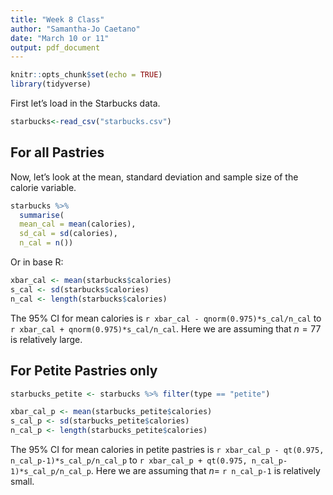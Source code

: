 ```yaml
---
title: "Week 8 Class"
author: "Samantha-Jo Caetano"
date: "March 10 or 11"
output: pdf_document
---
```


```r
knitr::opts_chunk$set(echo = TRUE)
library(tidyverse)
```


First let's load in the Starbucks data. 

```r
starbucks<-read_csv("starbucks.csv")
```


## For all Pastries

Now, let's look at the mean, standard deviation and sample size of the calorie variable.

```r
starbucks %>%   
  summarise(
  mean_cal = mean(calories),
  sd_cal = sd(calories),
  n_cal = n())

```


Or in base R:

```r
xbar_cal <- mean(starbucks$calories)
s_cal <- sd(starbucks$calories)
n_cal <- length(starbucks$calories)
```

The 95% CI for mean calories is `r xbar_cal - qnorm(0.975)*s_cal/n_cal` to `r xbar_cal + qnorm(0.975)*s_cal/n_cal`. Here we are assuming that $n=77$ is relatively large.


## For Petite Pastries only

```r
starbucks_petite <- starbucks %>% filter(type == "petite")
```

```r
xbar_cal_p <- mean(starbucks_petite$calories)
s_cal_p <- sd(starbucks_petite$calories)
n_cal_p <- length(starbucks_petite$calories)
```


The 95% CI for mean calories in petite pastries is `r xbar_cal_p - qt(0.975, n_cal_p-1)*s_cal_p/n_cal_p` to `r xbar_cal_p + qt(0.975, n_cal_p-1)*s_cal_p/n_cal_p`. Here we are assuming that $n=$ `r n_cal_p-1` is relatively small.
